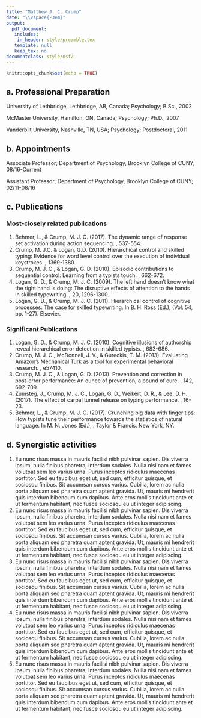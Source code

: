 ```yaml
---
title: "Matthew J. C. Crump"
date: "\\vspace{-3em}"
output: 
  pdf_document:
   includes:
    in_header: style/preamble.tex
   template: null
   keep_tex: no
documentclass: style/nsf2
---
```


```r
knitr::opts_chunk$set(echo = TRUE)
```

\newsection{F}

## a. Professional Preparation

\noindent
University of Lethbridge, Lethbridge, AB, Canada;
        Psychology;
        B.Sc., 2002
        
\noindent        
McMaster University, Hamilton, ON, Canada;
        Psychology;
        Ph.D., 2007
        
\noindent
Vanderbilt University, Nashville, TN, USA;
                Psychology;
                Postdoctoral, 2011


## b. Appointments

Associate Professor;
        Department of Psychology, Brooklyn College of CUNY;
        08/16-Current

\noindent
Assistant Professor;
         Department of Psychology, Brooklyn College of CUNY;
         02/11-08/16

## c. Publications

### Most-closely related publications

1. Behmer, L., & Crump, M. J. C. (2017). The dynamic range of response set activation during action sequencing. \emph{Journal of Experimental Psychology: Human Perception and Performance, 43}, 537-554.
2. Crump, M. J.C. & Logan, G.D. (2010). Hierarchical control and skilled typing: Evidence for word level control over the execution of individual keystrokes. \emph{Journal of Experimental Psychology: Learning, Memory, \& Cognition, 36}, 1369-1380.
3. Crump, M. J. C., & Logan, G. D. (2010). Episodic contributions to sequential control: Learning from a typists touch. \emph{Journal of Experimental Psychology: Human Perception \& Performance, 36}, 662-672.
4. Logan, G. D., & Crump, M. J. C. (2009). The left hand doesn’t know what the right hand Is doing: The disruptive effects of attention to the hands in skilled typewriting. \emph{Psychological Science}, 20, 1296-1300.
5. Logan, G. D., & Crump, M. J. C. (2011). Hierarchical control of cognitive processes: The case for skilled typewriting. In B. H. Ross (Ed.), \emph{Psychology of Learning and Motivation} (Vol. 54, pp. 1-27). Elsevier. 

### Significant Publications

1. Logan, G. D., & Crump, M. J. C. (2010). Cognitive illusions of authorship reveal hierarchical error detection in skilled typists. \emph{Science, 330}, 683-686. 
2. Crump, M. J. C., McDonnell, J. V., & Gureckis, T. M. (2013). Evaluating Amazon’s Mechanical Turk as a tool for experimental behavioral research. \emph{PLoS ONE, 8}, e57410. 
3. Crump, M. J. C., & Logan, G. D. (2013). Prevention and correction in post-error performance: An ounce of prevention, a pound of cure. \emph{Journal of Experimental Psychology: General}, 142, 692-709. 
4. Zumsteg, J., Crump, M. J. C., Logan, G. D., Weikert, D. R., & Lee, D. H. (2017). The effect of carpal tunnel release on typing performance. \emph{The Journal of Hand Surgery, 42}, 16-23.
5. Behmer, L., & Crump, M. J. C. (2017). Crunching big data with finger tips: How typists tune their performance towards the statistics of natural language. In M. N. Jones (Ed.), \emph{Big Data in Cognitive Science}. Taylor & Francis. New York, NY.
 

## d. Synergistic activities

1. Eu nunc risus massa in mauris facilisi nibh pulvinar sapien. Dis viverra ipsum, nulla finibus pharetra, interdum sodales. Nulla nisi nam et fames volutpat sem leo varius urna. Purus inceptos ridiculus maecenas porttitor. Sed eu faucibus eget ut, sed cum, efficitur quisque, et sociosqu finibus. Sit accumsan cursus varius. Cubilia, lorem ac nulla porta aliquam sed pharetra quam aptent gravida. Ut, mauris mi hendrerit quis interdum bibendum cum dapibus. Ante eros mollis tincidunt ante et ut fermentum habitant, nec fusce sociosqu eu ut integer adipiscing.
2. Eu nunc risus massa in mauris facilisi nibh pulvinar sapien. Dis viverra ipsum, nulla finibus pharetra, interdum sodales. Nulla nisi nam et fames volutpat sem leo varius urna. Purus inceptos ridiculus maecenas porttitor. Sed eu faucibus eget ut, sed cum, efficitur quisque, et sociosqu finibus. Sit accumsan cursus varius. Cubilia, lorem ac nulla porta aliquam sed pharetra quam aptent gravida. Ut, mauris mi hendrerit quis interdum bibendum cum dapibus. Ante eros mollis tincidunt ante et ut fermentum habitant, nec fusce sociosqu eu ut integer adipiscing.
3. Eu nunc risus massa in mauris facilisi nibh pulvinar sapien. Dis viverra ipsum, nulla finibus pharetra, interdum sodales. Nulla nisi nam et fames volutpat sem leo varius urna. Purus inceptos ridiculus maecenas porttitor. Sed eu faucibus eget ut, sed cum, efficitur quisque, et sociosqu finibus. Sit accumsan cursus varius. Cubilia, lorem ac nulla porta aliquam sed pharetra quam aptent gravida. Ut, mauris mi hendrerit quis interdum bibendum cum dapibus. Ante eros mollis tincidunt ante et ut fermentum habitant, nec fusce sociosqu eu ut integer adipiscing.
4. Eu nunc risus massa in mauris facilisi nibh pulvinar sapien. Dis viverra ipsum, nulla finibus pharetra, interdum sodales. Nulla nisi nam et fames volutpat sem leo varius urna. Purus inceptos ridiculus maecenas porttitor. Sed eu faucibus eget ut, sed cum, efficitur quisque, et sociosqu finibus. Sit accumsan cursus varius. Cubilia, lorem ac nulla porta aliquam sed pharetra quam aptent gravida. Ut, mauris mi hendrerit quis interdum bibendum cum dapibus. Ante eros mollis tincidunt ante et ut fermentum habitant, nec fusce sociosqu eu ut integer adipiscing. 
5. Eu nunc risus massa in mauris facilisi nibh pulvinar sapien. Dis viverra ipsum, nulla finibus pharetra, interdum sodales. Nulla nisi nam et fames volutpat sem leo varius urna. Purus inceptos ridiculus maecenas porttitor. Sed eu faucibus eget ut, sed cum, efficitur quisque, et sociosqu finibus. Sit accumsan cursus varius. Cubilia, lorem ac nulla porta aliquam sed pharetra quam aptent gravida. Ut, mauris mi hendrerit quis interdum bibendum cum dapibus. Ante eros mollis tincidunt ante et ut fermentum habitant, nec fusce sociosqu eu ut integer adipiscing.

